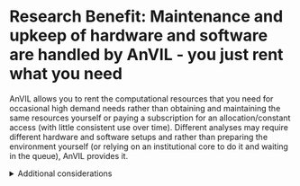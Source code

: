 # Research Benefit: Maintenance and upkeep of hardware and software are handled by AnVIL - you just rent what you need

AnVIL allows you to rent the computational resources that you need for occasional high demand needs rather than obtaining and maintaining the same resources yourself or paying a subscription for an allocation/constant access (with little consistent use over time). Different analyses may require different hardware and software setups and rather than preparing the environment yourself (or relying on an institutional core to do it and waiting in the queue), AnVIL provides it.

<details><summary>Additional considerations</summary>

Other considerations that make renting computational resources from AnVIL appealing compared to obtaining and maintaining your own resources or upgrading an institutional allocation (HPC) include:

* AnVIL is compliant with protected data. Some institutional HPCs may not be.
* Once your group is initially set up on AnVIL, adding users (with specified permissions) is easier than trying to add a user to an allocation through an email chain.
* Because AnVIL maintains docker images, the exact version of a tool is documented and available.
* AnVIL scales well for large numbers of samples and won't require long waits in queues to access limited, specialized resources; AnVIL also works well for small analyses where you may not want to connect to the HPC and set up a complicated environment there.

</details>
